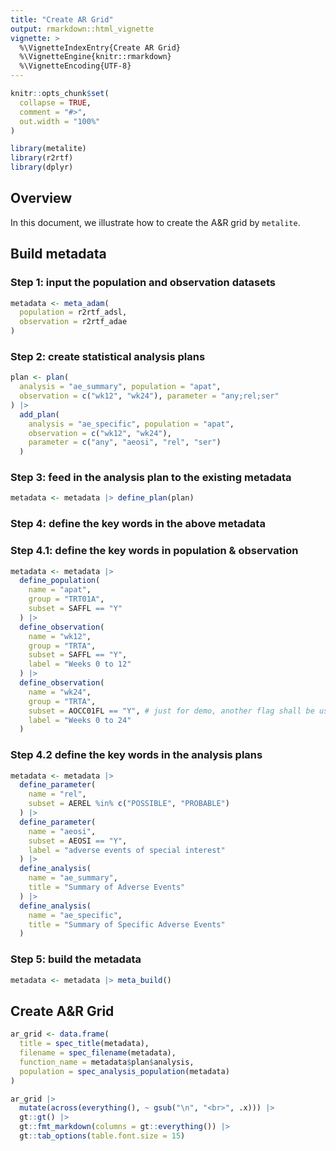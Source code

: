 ```yaml
---
title: "Create AR Grid"
output: rmarkdown::html_vignette
vignette: >
  %\VignetteIndexEntry{Create AR Grid}
  %\VignetteEngine{knitr::rmarkdown}
  %\VignetteEncoding{UTF-8}
---
```


```r
knitr::opts_chunk$set(
  collapse = TRUE,
  comment = "#>",
  out.width = "100%"
)
```

```r
library(metalite)
library(r2rtf)
library(dplyr)
```

## Overview

In this document, we illustrate how to create the A&R grid by `metalite`.

## Build metadata

### Step 1: input the population and observation datasets

```r
metadata <- meta_adam(
  population = r2rtf_adsl,
  observation = r2rtf_adae
)
```


### Step 2: create statistical analysis plans

```r
plan <- plan(
  analysis = "ae_summary", population = "apat",
  observation = c("wk12", "wk24"), parameter = "any;rel;ser"
) |>
  add_plan(
    analysis = "ae_specific", population = "apat",
    observation = c("wk12", "wk24"),
    parameter = c("any", "aeosi", "rel", "ser")
  )
```

### Step 3: feed in the analysis plan to the existing metadata

```r
metadata <- metadata |> define_plan(plan)
```

### Step 4: define the key words in the above metadata

### Step 4.1: define the key words in population \& observation

```r
metadata <- metadata |>
  define_population(
    name = "apat",
    group = "TRT01A",
    subset = SAFFL == "Y"
  ) |>
  define_observation(
    name = "wk12",
    group = "TRTA",
    subset = SAFFL == "Y",
    label = "Weeks 0 to 12"
  ) |>
  define_observation(
    name = "wk24",
    group = "TRTA",
    subset = AOCC01FL == "Y", # just for demo, another flag shall be used.
    label = "Weeks 0 to 24"
  )
```

### Step 4.2 define the key words in the analysis plans

```r
metadata <- metadata |>
  define_parameter(
    name = "rel",
    subset = AEREL %in% c("POSSIBLE", "PROBABLE")
  ) |>
  define_parameter(
    name = "aeosi",
    subset = AEOSI == "Y",
    label = "adverse events of special interest"
  ) |>
  define_analysis(
    name = "ae_summary",
    title = "Summary of Adverse Events"
  ) |>
  define_analysis(
    name = "ae_specific",
    title = "Summary of Specific Adverse Events"
  )
```

### Step 5: build the metadata

```r
metadata <- metadata |> meta_build()
```

## Create A\&R Grid

```r
ar_grid <- data.frame(
  title = spec_title(metadata),
  filename = spec_filename(metadata),
  function_name = metadata$plan$analysis,
  population = spec_analysis_population(metadata)
)
```

```r
ar_grid |>
  mutate(across(everything(), ~ gsub("\n", "<br>", .x))) |>
  gt::gt() |>
  gt::fmt_markdown(columns = gt::everything()) |>
  gt::tab_options(table.font.size = 15)
```
